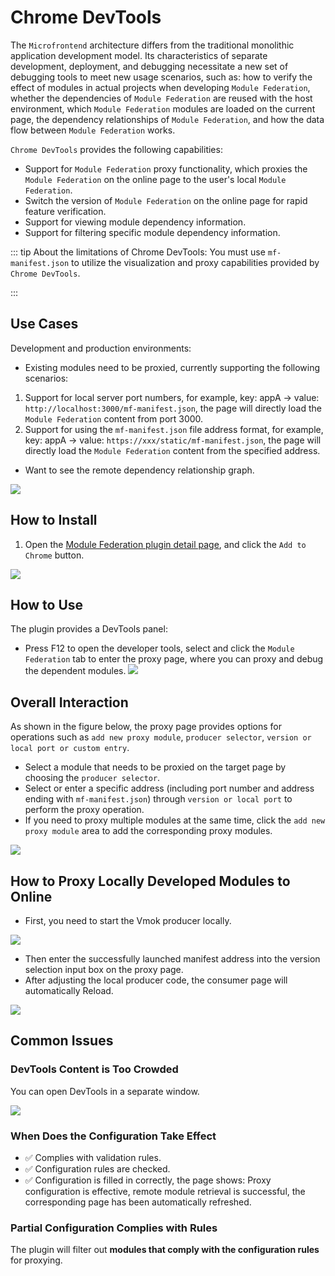 # Chrome DevTools

The `Microfrontend` architecture differs from the traditional monolithic application development model. Its characteristics of separate development, deployment, and debugging necessitate a new set of debugging tools to meet new usage scenarios, such as: how to verify the effect of modules in actual projects when developing `Module Federation`, whether the dependencies of `Module Federation` are reused with the host environment, which `Module Federation` modules are loaded on the current page, the dependency relationships of `Module Federation`, and how the data flow between `Module Federation` works.

`Chrome DevTools` provides the following capabilities:

- Support for `Module Federation` proxy functionality, which proxies the `Module Federation` on the online page to the user's local `Module Federation`.
- Switch the version of `Module Federation` on the online page for rapid feature verification.
- Support for viewing module dependency information.
- Support for filtering specific module dependency information.

::: tip About the limitations of Chrome DevTools:
You must use `mf-manifest.json` to utilize the visualization and proxy capabilities provided by `Chrome DevTools`.

:::

## Use Cases

Development and production environments:

- Existing modules need to be proxied, currently supporting the following scenarios:

1. Support for local server port numbers, for example, key: appA -> value: `http://localhost:3000/mf-manifest.json`, the page will directly load the `Module Federation` content from port 3000.
2. Support for using the `mf-manifest.json` file address format, for example, key: appA -> value: `https://xxx/static/mf-manifest.json`, the page will directly load the `Module Federation` content from the specified address.

- Want to see the remote dependency relationship graph.

![](@public/guide/chrome-devtools/features.png)

## How to Install

1. Open the [Module Federation plugin detail page](https://chromewebstore.google.com/detail/module-federation/aeoilchhomapofiopejjlecddfldpeom), and click the `Add to Chrome` button.

![](@public/guide/chrome-devtools/chrome-store-add-devtool.png)

## How to Use

The plugin provides a DevTools panel:

- Press F12 to open the developer tools, select and click the `Module Federation` tab to enter the proxy page, where you can proxy and debug the dependent modules.
  ![](@public/guide/chrome-devtools/open-devtools.png)

## Overall Interaction

As shown in the figure below, the proxy page provides options for operations such as `add new proxy module`, `producer selector`, `version or local port or custom entry`.

- Select a module that needs to be proxied on the target page by choosing the `producer selector`.
- Select or enter a specific address (including port number and address ending with `mf-manifest.json`) through `version or local port` to perform the proxy operation.
- If you need to proxy multiple modules at the same time, click the `add new proxy module` area to add the corresponding proxy modules.

![](@public/guide/chrome-devtools/opereation-guide.png)

## How to Proxy Locally Developed Modules to Online

- First, you need to start the Vmok producer locally.

![](@public/guide/chrome-devtools/dev-to-proxy.png)

- Then enter the successfully launched manifest address into the version selection input box on the proxy page.
- After adjusting the local producer code, the consumer page will automatically Reload.

![](@public/guide/chrome-devtools/proxy-to-local.png)

## Common Issues

### DevTools Content is Too Crowded

You can open DevTools in a separate window.

![](@public/guide/chrome-devtools/split-window.png)

### When Does the Configuration Take Effect

- ✅ Complies with validation rules.
- ✅ Configuration rules are checked.
- ✅ Configuration is filled in correctly, the page shows: Proxy configuration is effective, remote module retrieval is successful, the corresponding page has been automatically refreshed.


### Partial Configuration Complies with Rules

The plugin will filter out **modules that comply with the configuration rules** for proxying.
